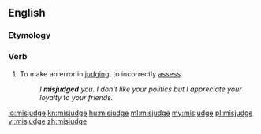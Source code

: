 ==English==

===Etymology===
{{prefix|mis|judge}}

===Verb===
{{en-verb|misjudges|misjudging|misjudged|misjudged}}

# To make an error in [[judge|judging]], to incorrectly [[assess]].
#:''I '''misjudged''' you.  I don't like your politics but I appreciate your loyalty to your friends.''

[[io:misjudge]]
[[kn:misjudge]]
[[hu:misjudge]]
[[ml:misjudge]]
[[my:misjudge]]
[[pl:misjudge]]
[[vi:misjudge]]
[[zh:misjudge]]
